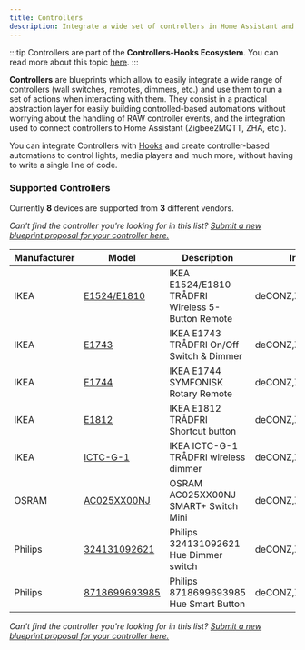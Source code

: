 ```yaml
---
title: Controllers
description: Integrate a wide set of controllers in Home Assistant and provide an easy to use interface to run custom actions on a controller event.
---
```


:::tip
Controllers are part of the **Controllers-Hooks Ecosystem**. You can read more about this topic [here](/docs/controllers-hooks-ecosystem).
:::


**Controllers** are blueprints which allow to easily integrate a wide range of controllers (wall switches, remotes, dimmers, etc.) and use them to run a set of actions when interacting with them. They consist in a practical abstraction layer for easily building controlled-based automations without worrying about the handling of RAW controller events, and the integration used to connect controllers to Home Assistant (Zigbee2MQTT, ZHA, etc.).

You can integrate Controllers with [Hooks](hooks) and create controller-based automations to control lights, media players and much more, without having to write a single line of code.

### Supported Controllers

Currently **8** devices are supported from **3** different vendors.

_Can't find the controller you're looking for in this list? [Submit a new blueprint proposal for your controller here.](https://github.com/EPMatt/awesome-ha-blueprints/issues/new?assignees=&labels=blueprint%2Cnew%2Ccontroller&template=new-controller-support.md&title=New+Controller+-+)_

| Manufacturer | Model                                                               | Description                                       | Integrations           | Picture                                                                             |
| ------------ | ------------------------------------------------------------------- | ------------------------------------------------- | ---------------------- | ----------------------------------------------------------------------------------- |
| IKEA         | [E1524/E1810](/docs/blueprints/controllers/ikea_e1524_e1810)        | IKEA E1524/E1810 TRÅDFRI Wireless 5-Button Remote | deCONZ,ZHA,Zigbee2MQTT | <Image>![ikea_e1524_e1810](/img/controllers/ikea_e1524_e1810.png)</Image>           |
| IKEA         | [E1743](/docs/blueprints/controllers/ikea_e1743)                    | IKEA E1743 TRÅDFRI On/Off Switch & Dimmer         | deCONZ,ZHA,Zigbee2MQTT | <Image>![ikea_e1743](/img/controllers/ikea_e1743.png)</Image>                       |
| IKEA         | [E1744](/docs/blueprints/controllers/ikea_e1744)                    | IKEA E1744 SYMFONISK Rotary Remote                | deCONZ,ZHA,Zigbee2MQTT | <Image>![ikea_e1744](/img/controllers/ikea_e1744.png)</Image>                       |
| IKEA         | [E1812](/docs/blueprints/controllers/ikea_e1812)                    | IKEA E1812 TRÅDFRI Shortcut button                | deCONZ,ZHA,Zigbee2MQTT | <Image>![ikea_e1812](/img/controllers/ikea_e1812.png)</Image>                       |
| IKEA         | [ICTC-G-1](/docs/blueprints/controllers/ikea_ictc_g_1)              | IKEA ICTC-G-1 TRÅDFRI wireless dimmer             | deCONZ,ZHA,Zigbee2MQTT | <Image>![ikea_ictc_g_1](/img/controllers/ikea_ictc_g_1.png)</Image>                 |
| OSRAM        | [AC025XX00NJ](/docs/blueprints/controllers/osram_ac025xx00nj)       | OSRAM AC025XX00NJ SMART+ Switch Mini              | deCONZ,ZHA,Zigbee2MQTT | <Image>![osram_ac025xx00nj](/img/controllers/osram_ac025xx00nj.png)</Image>         |
| Philips      | [324131092621](/docs/blueprints/controllers/philips_324131092621)   | Philips 324131092621 Hue Dimmer switch            | deCONZ,ZHA,Zigbee2MQTT | <Image>![philips_324131092621](/img/controllers/philips_324131092621.png)</Image>   |
| Philips      | [8718699693985](/docs/blueprints/controllers/philips_8718699693985) | Philips 8718699693985 Hue Smart Button            | deCONZ,ZHA             | <Image>![philips_8718699693985](/img/controllers/philips_8718699693985.png)</Image> |

_Can't find the controller you're looking for in this list? [Submit a new blueprint proposal for your controller here.](https://github.com/EPMatt/awesome-ha-blueprints/issues/new?assignees=&labels=blueprint%2Cnew%2Ccontroller&template=new-controller-support.md&title=New+Controller+-+)_
